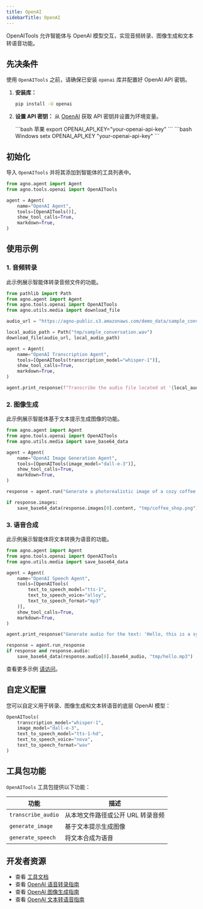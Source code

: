 ```yaml
---
title: OpenAI
sidebarTitle: OpenAI
---
```

OpenAITools 允许智能体与 OpenAI 模型交互，实现音频转录、图像生成和文本转语音功能。

## 先决条件

使用 `OpenAITools` 之前，请确保已安装 `openai` 库并配置好 OpenAI API 密钥。

1. **安装库：**
   ```bash
   pip install -U openai
   ```

2. **设置 API 密钥：** 从 [OpenAI](https://platform.openai.com/account/api-keys) 获取 API 密钥并设置为环境变量。

   <CodeGroup>
   ```bash 苹果
   export OPENAI_API_KEY="your-openai-api-key"
   ```
   ```bash Windows
   setx OPENAI_API_KEY "your-openai-api-key"
   ```
   </CodeGroup>

## 初始化

导入 `OpenAITools` 并将其添加到智能体的工具列表中。

```python
from agno.agent import Agent
from agno.tools.openai import OpenAITools

agent = Agent(
    name="OpenAI Agent",
    tools=[OpenAITools()],
    show_tool_calls=True,
    markdown=True,
)
```

## 使用示例

### 1. 音频转录

此示例展示智能体转录音频文件的功能。

```python transcription_agent.py
from pathlib import Path
from agno.agent import Agent
from agno.tools.openai import OpenAITools
from agno.utils.media import download_file

audio_url = "https://agno-public.s3.amazonaws.com/demo_data/sample_conversation.wav"

local_audio_path = Path("tmp/sample_conversation.wav")
download_file(audio_url, local_audio_path)

agent = Agent(
    name="OpenAI Transcription Agent",
    tools=[OpenAITools(transcription_model="whisper-1")],
    show_tool_calls=True,
    markdown=True,
)

agent.print_response(f"Transcribe the audio file located at '{local_audio_path}'")
```

### 2. 图像生成

此示例展示智能体基于文本提示生成图像的功能。

```python image_generation_agent.py
from agno.agent import Agent
from agno.tools.openai import OpenAITools
from agno.utils.media import save_base64_data

agent = Agent(
    name="OpenAI Image Generation Agent",
    tools=[OpenAITools(image_model="dall-e-3")],
    show_tool_calls=True,
    markdown=True,
)

response = agent.run("Generate a photorealistic image of a cozy coffee shop interior")

if response.images:
    save_base64_data(response.images[0].content, "tmp/coffee_shop.png")
```

### 3. 语音合成

此示例展示智能体将文本转换为语音的功能。

```python speech_synthesis_agent.py
from agno.agent import Agent
from agno.tools.openai import OpenAITools
from agno.utils.media import save_base64_data

agent = Agent(
    name="OpenAI Speech Agent",
    tools=[OpenAITools(
        text_to_speech_model="tts-1",
        text_to_speech_voice="alloy",
        text_to_speech_format="mp3"
    )],
    show_tool_calls=True,
    markdown=True,
)

agent.print_response("Generate audio for the text: 'Hello, this is a synthesized voice example.'")

response = agent.run_response
if response and response.audio:
    save_base64_data(response.audio[0].base64_audio, "tmp/hello.mp3")
```

<Note> 查看更多示例 [请访问](/examples/concepts/tools/models/openai)。 </Note>

## 自定义配置

您可以自定义用于转录、图像生成和文本转语音的底层 OpenAI 模型：

```python
OpenAITools(
    transcription_model="whisper-1",
    image_model="dall-e-3",
    text_to_speech_model="tts-1-hd",
    text_to_speech_voice="nova",
    text_to_speech_format="wav"
)
```

## 工具包功能

`OpenAITools` 工具包提供以下功能：

| 功能                | 描述                                                                 |
| ------------------- | -------------------------------------------------------------------- |
| `transcribe_audio` | 从本地文件路径或公开 URL 转录音频 |
| `generate_image`   | 基于文本提示生成图像 |
| `generate_speech`  | 将文本合成为语音 |

## 开发者资源

- 查看 [工具文档](https://github.com/agno-agi/agno/blob/main/libs/agno/agno/tools/openai.py)
- 查看 [OpenAI 语音转录指南](https://platform.openai.com/docs/guides/speech-to-text)
- 查看 [OpenAI 图像生成指南](https://platform.openai.com/docs/guides/image-generation?image-generation-model=gpt-image-1)
- 查看 [OpenAI 文本转语音指南](https://platform.openai.com/docs/guides/text-to-speech)